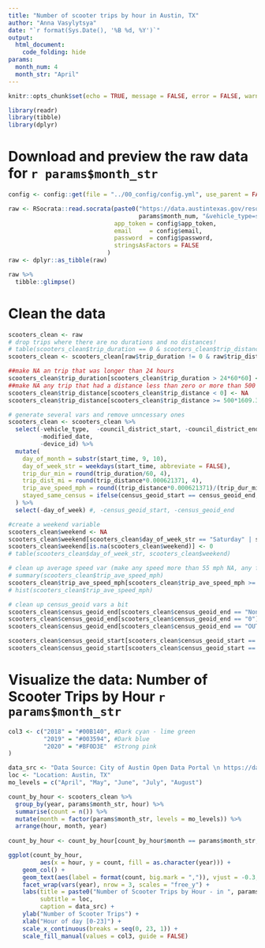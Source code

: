 ```yaml
---
title: "Number of scooter trips by hour in Austin, TX"
author: "Anna Vasylytsya"
date: "`r format(Sys.Date(), '%B %d, %Y')`"
output: 
  html_document:
    code_folding: hide
params:
  month_num: 4
  month_str: "April"
---
```


```r
knitr::opts_chunk$set(echo = TRUE, message = FALSE, error = FALSE, warning = FALSE)
```

```r
library(readr)
library(tibble)
library(dplyr)
```

# Download and preview the raw data for `r params$month_str`
```r
config <- config::get(file = "../00_config/config.yml", use_parent = FALSE)

raw <- RSocrata::read.socrata(paste0("https://data.austintexas.gov/resource/7d8e-dm7r.csv?month=", 
                                     params$month_num, "&vehicle_type=scooter"),
                              app_token = config$app_token,
                              email     = config$email,
                              password  = config$password,
                              stringsAsFactors = FALSE
                            )
raw <- dplyr::as_tibble(raw)
```

```r
raw %>% 
  tibble::glimpse()
```

# Clean the data
```r
scooters_clean <- raw
# drop trips where there are no durations and no distances!
# table(scooters_clean$trip_duration == 0 & scooters_clean$trip_distance == 0)
scooters_clean <- scooters_clean[raw$trip_duration != 0 & raw$trip_distance != 0, ]

##make NA an trip that was longer than 24 hours
scooters_clean$trip_duration[scooters_clean$trip_duration > 24*60*60] <- NA
##make NA any trip that had a distance less than zero or more than 500 miles 
scooters_clean$trip_distance[scooters_clean$trip_distance < 0] <- NA
scooters_clean$trip_distance[scooters_clean$trip_distance >= 500*1609.34] <- NA

# generate several vars and remove unncessary ones
scooters_clean <- scooters_clean %>%
  select(-vehicle_type,  -council_district_start, -council_district_end,
         -modified_date,
         -device_id) %>% 
  mutate(
    day_of_month = substr(start_time, 9, 10),
    day_of_week_str = weekdays(start_time, abbreviate = FALSE),
    trip_dur_min = round(trip_duration/60, 4),
    trip_dist_mi = round(trip_distance*0.000621371, 4), 
    trip_ave_speed_mph = round((trip_distance*0.000621371)/(trip_dur_min/60), 4),
    stayed_same_census = ifelse(census_geoid_start == census_geoid_end, 1, 0)
  ) %>% 
  select(-day_of_week) #, -census_geoid_start, -census_geoid_end

#create a weekend variable
scooters_clean$weekend <- NA
scooters_clean$weekend[scooters_clean$day_of_week_str == "Saturday" | scooters_clean$day_of_week_str == "Sunday"] <- 1
scooters_clean$weekend[is.na(scooters_clean$weekend)] <- 0
# table(scooters_clean$day_of_week_str, scooters_clean$weekend)

# clean up average speed var (make any speed more than 55 mph NA, any faster is implausable on a scooter)
# summary(scooters_clean$trip_ave_speed_mph)
scooters_clean$trip_ave_speed_mph[scooters_clean$trip_ave_speed_mph >= 55] <- NA 
# hist(scooters_clean$trip_ave_speed_mph)

# clean up census_geoid vars a bit
scooters_clean$census_geoid_end[scooters_clean$census_geoid_end == "None"] <- ""
scooters_clean$census_geoid_end[scooters_clean$census_geoid_end == "0"] <- ""
scooters_clean$census_geoid_end[scooters_clean$census_geoid_end == "OUT_OF_BOUNDS"] <- ""

scooters_clean$census_geoid_start[scooters_clean$census_geoid_start == "0"] <- ""
scooters_clean$census_geoid_start[scooters_clean$census_geoid_start == "OUT_OF_BOUNDS"] <- ""
```

# Visualize the data: Number of Scooter Trips by Hour `r params$month_str`

```r
col3 <- c("2018" = "#00B140", #Dark cyan - lime green
          "2019" = "#003594", #Dark blue
          "2020" = "#BF0D3E"  #Strong pink
)
```

```r
data_src <- "Data Source: City of Austin Open Data Portal \n https://data.austintexas.gov/"
loc <- "Location: Austin, TX"
mo_levels = c("April", "May", "June", "July", "August")

count_by_hour <- scooters_clean %>% 
  group_by(year, params$month_str, hour) %>% 
  summarise(count = n()) %>% 
  mutate(month = factor(params$month_str, levels = mo_levels)) %>% 
  arrange(hour, month, year) 
    
count_by_hour <- count_by_hour[count_by_hour$month == params$month_str, ]
```

```r
ggplot(count_by_hour, 
         aes(x = hour, y = count, fill = as.character(year))) +
    geom_col() +
    geom_text(aes(label = format(count, big.mark = ",")), vjust = -0.3, size = 2) +
    facet_wrap(vars(year), nrow = 3, scales = "free_y") +
    labs(title = paste0("Number of Scooter Trips by Hour - in ", params$month_str," by Year"), 
         subtitle = loc,     
         caption = data_src) +
    ylab("Number of Scooter Trips") +
    xlab("Hour of day [0-23]") +
    scale_x_continuous(breaks = seq(0, 23, 1)) +
    scale_fill_manual(values = col3, guide = FALSE)
```

